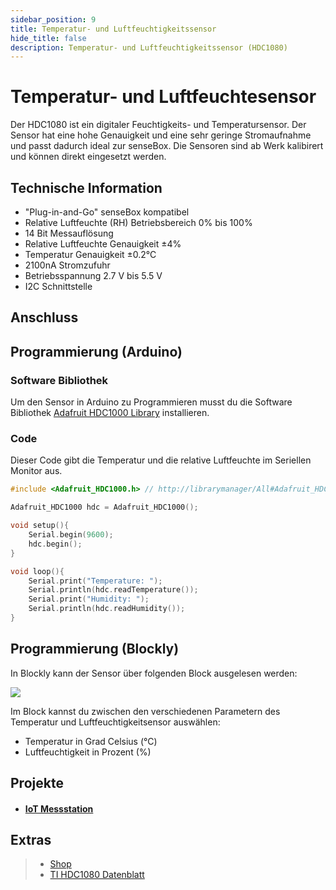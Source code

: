 ```yaml
---
sidebar_position: 9
title: Temperatur- und Luftfeuchtigkeitssensor
hide_title: false
description: Temperatur- und Luftfeuchtigkeitssensor (HDC1080)
---
```



# Temperatur- und Luftfeuchtesensor

Der HDC1080 ist ein digitaler Feuchtigkeits- und Temperatursensor. Der Sensor hat eine hohe Genauigkeit und eine sehr geringe Stromaufnahme und passt dadurch ideal zur senseBox. Die Sensoren sind ab Werk kalibirert und können direkt eingesetzt werden.

<ImageWithText
  src={tempSensor}
  alt="Temperatur und Luftfeuchtigkeitssensor"
  title="Temperatur und Luftfeuchtigkeitssensor"
/>

## Technische Information

- "Plug-in-and-Go" senseBox kompatibel
- Relative Luftfeuchte (RH) Betriebsbereich 0% bis 100%
- 14 Bit Messauflösung
- Relative Luftfeuchte Genauigkeit ±4%
- Temperatur Genauigkeit ±0.2°C
- 2100nA Stromzufuhr
- Betriebsspannung 2.7 V bis 5.5 V
- I2C Schnittstelle

## Anschluss

<TutorialPorts port="i2c" />

## Programmierung (Arduino)

### Software Bibliothek

Um den Sensor in Arduino zu Programmieren musst du die Software Bibliothek [Adafruit HDC1000 Library](https://www.arduino.cc/reference/en/libraries/adafruit-hdc1000-library/) installieren.

### Code

Dieser Code gibt die Temperatur und die relative Luftfeuchte im Seriellen Monitor aus.

```cpp
#include <Adafruit_HDC1000.h> // http://librarymanager/All#Adafruit_HDC1000_Library

Adafruit_HDC1000 hdc = Adafruit_HDC1000();

void setup(){
    Serial.begin(9600);
    hdc.begin();
}

void loop(){
    Serial.print("Temperature: ");
    Serial.println(hdc.readTemperature());
    Serial.print("Humidity: ");
    Serial.println(hdc.readHumidity());
}
```

## Programmierung (Blockly)

In Blockly kann der Sensor über folgenden Block ausgelesen werden:

![](/img/hardware-bilder/temperatur-luftfeuchte/block_temperatur_luftfeuchte.svg)

Im Block kannst du zwischen den verschiedenen Parametern des Temperatur und Luftfeuchtigkeitsensor auswählen:

- Temperatur in Grad Celsius (°C)
- Luftfeuchtigkeit in Prozent (%)

## Projekte

- #### [IoT Messstation](https://sensebox.de/projects/de/2024-01-10-iotmesstation_s2)

## Extras

> - [Shop](https://sensebox.kaufen/product/temperatur-luftfeuchte)
> - [TI HDC1080 Datenblatt](https://www.ti.com/lit/ds/symlink/hdc1080.pdf)
